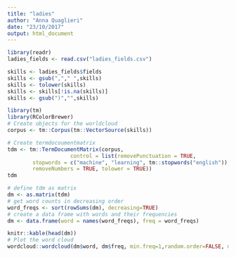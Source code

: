 ```yaml
---
title: "ladies"
author: "Anna Quaglieri"
date: "23/10/2017"
output: html_document
---
```


```r
library(readr)
ladies_fields <- read.csv("ladies_fields.csv")

skills <- ladies_fields$fields
skills <- gsub(","," ",skills)
skills <- tolower(skills)
skills <- skills[!is.na(skills)]
skills <- gsub(")","",skills)

library(tm)
library(RColorBrewer)
# Create objects for the worldcloud
corpus <- tm::Corpus(tm::VectorSource(skills))

# Create termdocoumentmatrix
tdm <- tm::TermDocumentMatrix(corpus,
                    control = list(removePunctuation = TRUE,
        stopwords = c("machine", "learning", tm::stopwords("english")),
        removeNumbers = TRUE, tolower = TRUE))   
tdm

# define tdm as matrix
dm <- as.matrix(tdm)
# get word counts in decreasing order
word_freqs <- sort(rowSums(dm), decreasing=TRUE) 
# create a data frame with words and their frequencies
dm <- data.frame(word = names(word_freqs), freq = word_freqs)

knitr::kable(head(dm))
# Plot the word cloud
wordcloud::wordcloud(dm$word, dm$freq, min.freq=1,random.order=FALSE, max.words = 100, colors=brewer.pal(8, "Dark2"))
```

